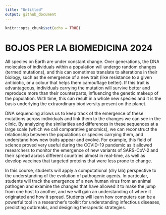 ```yaml
---
title: "Untitled"
output: github_document
---
```


```r
knitr::opts_chunk$set(echo = TRUE)
```

# BOJOS PER LA BIOMEDICINA 2024

All species on Earth are under constant change. Over generations, the DNA molecules of individuals within a population will undergo random changes (termed mutations), and this can sometimes translate to alterations in their biology, such as the emergence of a new trait (like resistance to a given antibiotic, or a colour that helps them camouflage better). If this trait is advantageous, individuals carrying the mutation will survive better and reproduce more than their counterparts, influencing the genetic makeup of the population. With time, this can result in a whole new species and it is the basis underlying the extraordinary biodiversity present on the planet.

DNA sequencing allows us to keep track of the emergence of these mutations across individuals and link them to the changes we can see in the clinic. By analyzing the similarities and differences in these sequences at a large scale (which we call comparative genomics), we can reconstruct the relationship between the populations or species carrying them, and understand how new traits appear and evolve. For example, this field of science proved very useful during the COVID-19 pandemic as it allowed researchers to monitor the emergence of new variants of SARS-CoV-2 and their spread across different countries almost in real-time, as well as develop vaccines that targeted proteins that were less prone to change.

In this course, students will apply a computational (dry lab) perspective to the understanding of the evolution of pathogenic agents. In particular, students will track the emergence of a new human virus from an animal pathogen and examine the changes that have allowed it to make the jump from one host to another, and we will gain an understanding of where it originated and how it spread. Students will learn how computers can be a powerful tool in a researcher's toolkit for understanding infectious diseases, predicting outbreaks, and designing therapeutic strategies.
